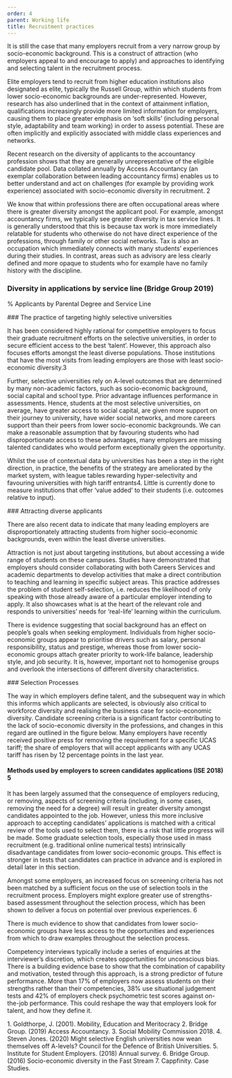 ```yaml
---
order: 4
parent: Working life
title: Recruitment practices
---
```



<div>
  It is still the case that many employers recruit from a very narrow group by
  socio-economic background. This is a construct of attraction (who employers
  appeal to and encourage to apply) and approaches to identifying and selecting
  talent in the recruitment process.

Elite employers tend to recruit from higher education institutions also
designated as elite, typically the Russell Group, within which students from
lower socio-economic backgrounds are under-represented. However, <Link className="internal-link" to="/life-stage-research/higher-education/extra-curricular-activities-and-work-experience">research</Link>
has also underlined that in the context of attainment inflation, qualifications increasingly
provide more limited information for employers, causing them to place greater emphasis
on ‘soft skills’ (including personal style, adaptability and team working) in order
to assess potential. These are often implicitly and explicitly associated with middle
class experiences and networks.

</div>

<ResearchImage imageName="recruitment-practices-1.jpg" />

Recent research on the diversity of applicants to the accountancy profession
shows that they are generally unrepresentative of the eligible candidate pool.
Data collated annually by Access Accountancy (an exemplar collaboration between
leading accountancy firms) enables us to better understand and act on challenges
(for example by providing work experience) associated with socio-economic
diversity in recruitment. <FootnoteLink linkId="footnote-2">2</FootnoteLink>

We know that within professions there are often occupational areas where there
is greater diversity amongst the applicant pool. For example, amongst
accountancy firms, we typically see greater diversity in tax service lines. It
is generally understood that this is because tax work is more immediately
relatable for students who otherwise do not have direct experience of the
professions, through family or other social networks. Tax is also an occupation
which immediately connects with many students’ experiences during their studies.
In contrast, areas such as advisory are less clearly defined and more opaque to
students who for example have no family history with the discipline.

<ResearchImage imageName="recruitment-practices-2.jpg" />
<div>

  ### Diversity in applications by service line (Bridge Group 2019)

  % Applicants by Parental Degree and Service Line

  <RecruitmentPracticesDiversitySVG/>
</div>

<div>
  ### The practice of targeting highly selective universities

  It has been considered highly rational for competitive employers to focus their
  graduate recruitment efforts on the selective universities, in order to secure
  efficient access to the best ‘talent’. However, this approach also focuses
  efforts amongst the least diverse populations. Those institutions that have the
  most visits from leading employers are those with least socio-economic
  diversity.<FootnoteLink linkId="footnote-3">3</FootnoteLink>

  Further, selective universities rely on A-level outcomes that are determined by
  many non-academic factors, such as socio-economic background, social capital and
  school type. Prior advantage influences performance in assessments. Hence,
  students at the most selective universities, on average, have greater access to
  social capital, are given more support on their journey to university, have
  wider social networks, and more careers support than their peers from lower
  socio-economic backgrounds. We can make a reasonable assumption that by
  favouring students who had disproportionate access to these advantages, many
  employers are missing talented candidates who would perform exceptionally given
  the opportunity.
</div>

Whilst the use of contextual data by universities has been a step in the right
direction, in practice, the benefits of the strategy are ameliorated by the
market system, with league tables rewarding hyper-selectivity and favouring
universities with high tariff entrants<FootnoteLink linkId="footnote-4">4</FootnoteLink>. Little is currently done to measure
institutions that offer ‘value added’ to their students (i.e. outcomes relative
to input).

<div>
### Attracting diverse applicants

There are also recent data to indicate that many leading employers are
disproportionately attracting students from higher socio-economic backgrounds,
even within the least diverse universities.

Attraction is not just about targeting institutions, but about accessing a wide
range of students on these campuses. Studies have demonstrated that employers
should consider collaborating with both Careers Services and academic
departments to develop activities that make a direct contribution to teaching
and learning in specific subject areas. This practice addresses the problem of
student self-selection, i.e. reduces the likelihood of only speaking with those
already aware of a particular employer intending to apply. It also showcases
what is at the heart of the relevant role and responds to universities’ needs
for ‘real-life’ learning within the curriculum.

There is evidence suggesting that social background has an effect on people’s
goals when seeking employment. Individuals from higher socio-economic groups
appear to prioritise drivers such as salary, personal responsibility, status and
prestige, whereas those from lower socio-economic groups attach greater priority
to work-life balance, leadership style, and job security. It is, however,
important not to homogenise groups and overlook the intersections of different
diversity characteristics.

</div>
<div>
### Selection Processes

The way in which employers define talent, and the subsequent way in which this
informs which applicants are selected, is obviously also critical to workforce
diversity and realising the business case for socio-economic diversity.
Candidate screening criteria is a significant factor contributing to the lack of
socio-economic diversity in the professions, and changes in this regard are
outlined in the figure below. Many employers have recently received positive
press for removing the requirement for a specific UCAS tariff; the share of
employers that will accept applicants with any UCAS tariff has risen by 12
percentage points in the last year.

</div>

<div>

  #### Methods used by employers to screen candidates applications (ISE 2018) <FootnoteLink linkId="footnote-5">5</FootnoteLink>

  <RecruitmentPracticesMethodsSVG />
</div>

It has been largely assumed that the consequence of employers reducing, or
removing, aspects of screening criteria (including, in some cases, removing the
need for a degree) will result in greater diversity amongst candidates appointed
to the job. However, unless this more inclusive approach to accepting
candidates’ applications is matched with a critical review of the tools used to
select them, there is a risk that little progress will be made. Some graduate
selection tools, especially those used in mass recruitment (e.g. traditional
online numerical tests) intrinsically disadvantage candidates from lower
socio-economic groups. This effect is stronger in tests that candidates can
practice in advance and is explored in detail later in this section.

<ResearchImage imageName="recruitment-practices-3.jpg" />

<div>
  Amongst some employers, an increased focus on screening criteria has not been
  matched by a sufficient focus on the use of selection tools in the recruitment
  process. Employers might explore greater use of strengths-based assessment
  throughout the selection process, which has been shown to deliver a focus on
  potential over previous experiences. <FootnoteLink linkId="footnote-6">6</FootnoteLink>

  There is much evidence to show that candidates from lower socio-economic groups
  have less access to the opportunities and experiences from which to draw
  examples throughout the selection process.
</div>

Competency interviews typically include a series of enquiries at the
interviewer’s discretion, which creates opportunities for unconscious bias.
There is a building evidence base to show that the combination of capability and
motivation, tested through this approach, is a strong predictor of future
performance<FootnoteLink text="7"/>. More than 17% of
employers now assess students on their strengths rather than their competencies,
38% use situational judgement tests and 42% of employers check psychometric test
scores against on-the-job performance. This could reshape the way that employers
look for talent, and how they define it.


<Footnotes>
	1. Goldthorpe, J. (2001). Mobility, Education and Meritocracy
	2. Bridge Group. (2019) Access Accountancy.
	3. Social Mobility Commission 2018.
	4. Steven Jones. (2020) Might selective English universities now wean themselves off A-levels? Council for the Defence of British Universities.
	5. Institute for Student Employers. (2018) Annual survey.
	6. Bridge Group. (2016) Socio-economic diversity in the Fast Stream
	7. Cappfinity. Case Studies.
</Footnotes>
